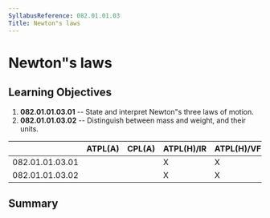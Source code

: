 ```yaml
---
SyllabusReference: 082.01.01.03
Title: Newton"s laws
---
```


# Newton"s laws

## Learning Objectives

1.  **082.01.01.03.01** -- State and interpret Newton"s three laws of motion.
2.  **082.01.01.03.02** -- Distinguish between mass and weight, and their units.

|                 | ATPL(A) | CPL(A) | ATPL(H)/IR | ATPL(H)/VFR | CPL(H) | IR  | CBIR(A) |
| --------------- | ------- | ------ | ---------- | ----------- | ------ | --- | ------- |
| 082.01.01.03.01 |         |        | X          | X           | X      |     |         |
| 082.01.01.03.02 |         |        | X          | X           | X      |     |         |

## Summary
